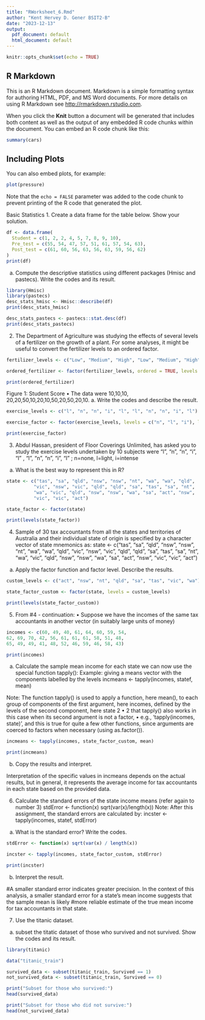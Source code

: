 ---
title: "RWorksheet_6.Rmd"
author: "Kent Hervey D. Gener BSIT2-B"
date: "2023-12-13"
output:
  pdf_document: default
  html_document: default
---

```{r setup, include=FALSE}
knitr::opts_chunk$set(echo = TRUE)
```

## R Markdown

This is an R Markdown document. Markdown is a simple formatting syntax for authoring HTML, PDF, and MS Word documents. For more details on using R Markdown see <http://rmarkdown.rstudio.com>.

When you click the **Knit** button a document will be generated that includes both content as well as the output of any embedded R code chunks within the document. You can embed an R code chunk like this:

```{r cars}
summary(cars)
```

## Including Plots

You can also embed plots, for example:

```{r pressure, echo=FALSE}
plot(pressure)
```

Note that the `echo = FALSE` parameter was added to the code chunk to prevent printing of the R code that generated the plot.

Basic Statistics
1. Create a data frame for the table below. Show your solution.
```{r}
df <- data.frame(
  Student = c(1, 2, 2, 4, 5, 7, 8, 9, 10),
  Pre_test = c(55, 54, 47, 57, 51, 61, 57, 54, 63),
  Post_test = c(61, 60, 56, 63, 56, 63, 59, 56, 62)
)
print(df)

```

a. Compute the descriptive statistics using different packages (Hmisc and pastecs).
Write the codes and its result.
```{r}
library(Hmisc)
library(pastecs)
desc_stats_hmisc <- Hmisc::describe(df)
print(desc_stats_hmisc)

desc_stats_pastecs <- pastecs::stat.desc(df)
print(desc_stats_pastecs)
```

2. The Department of Agriculture was studying the effects of several levels of a fertilizer
on the growth of a plant. For some analyses, it might be useful to convert the fertilizer
levels to an ordered factor.
```{r}
fertilizer_levels <- c("Low", "Medium", "High", "Low", "Medium", "High")

ordered_fertilizer <- factor(fertilizer_levels, ordered = TRUE, levels = c("Low", "Medium", "High"))

print(ordered_fertilizer)

```

Figure 1: Student Score
• The data were 10,10,10, 20,20,50,10,20,10,50,20,50,20,10.
a. Write the codes and describe the result.
```{r}
exercise_levels <- c("l", "n", "n", "i", "l", "l", "n", "n", "i", "l")

exercise_factor <- factor(exercise_levels, levels = c("n", "l", "i"), labels = c("none", "light", "intense"))

print(exercise_factor)

```

3. Abdul Hassan, president of Floor Coverings Unlimited, has asked you to study the exercise levels undertaken by 10 subjects were “l”, “n”, “n”, “i”, “l” , “l”, “n”,
“n”, “i”, “l” ; n=none, l=light, i=intense
a. What is the best way to represent this in R?
```{r}
state <- c("tas", "sa", "qld", "nsw", "nsw", "nt", "wa", "wa", "qld",
          "vic", "nsw", "vic", "qld", "qld", "sa", "tas", "sa", "nt",
          "wa", "vic", "qld", "nsw", "nsw", "wa", "sa", "act", "nsw",
          "vic", "vic", "act")

state_factor <- factor(state)

print(levels(state_factor))

```

4. Sample of 30 tax accountants from all the states and territories of Australia and their
individual state of origin is specified by a character vector of state mnemonics as:
state 
<- c("tas", "sa", "qld", "nsw", "nsw", "nt", "wa", "wa", "qld",
"vic", "nsw", "vic", "qld", "qld", "sa", "tas", "sa", "nt",
"wa", "vic", "qld", "nsw", "nsw", "wa", "sa", "act", "nsw",
"vic", "vic", "act")
a. Apply the factor function and factor level. Describe the results.
```{r}
custom_levels <- c("act", "nsw", "nt", "qld", "sa", "tas", "vic", "wa")

state_factor_custom <- factor(state, levels = custom_levels)

print(levels(state_factor_custom))

```

5. From #4 - continuation:
• Suppose we have the incomes of the same tax accountants in another vector (in suitably
large units of money)
```{r}
incomes <- c(60, 49, 40, 61, 64, 60, 59, 54,
62, 69, 70, 42, 56, 61, 61, 61, 58, 51, 48,
65, 49, 49, 41, 48, 52, 46, 59, 46, 58, 43)

print(incomes)
```

a. Calculate the sample mean income for each state we can now use the special function
tapply():
Example: giving a means vector with the components labelled by the levels
incmeans <- tapply(incomes, statef, mean)

Note: The function tapply() is used to apply a function, here mean(), to each group
of components of the first argument, here incomes, defined by the levels of the second
component, here state 2
• 2
that tapply() also works in this case when its second argument is not a factor,
• e.g., ‘tapply(incomes, state)’, and this is true for quite a few other functions, since
arguments are coerced to factors when necessary (using as.factor()).
```{r}
incmeans <- tapply(incomes, state_factor_custom, mean)

print(incmeans)

```

b. Copy the results and interpret.

Interpretation of the specific values in incmeans depends on the actual results, but in general, it represents the average income for tax accountants in each state based on the provided data.

6. Calculate the standard errors of the state income means (refer again to number 3)
stdError <- function(x) sqrt(var(x)/length(x))
Note: After this assignment, the standard errors are calculated by:
incster <- tapply(incomes, statef, stdError)
a. What is the standard error? Write the codes.
```{r}
stdError <- function(x) sqrt(var(x) / length(x))

incster <- tapply(incomes, state_factor_custom, stdError)

print(incster)

```
b. Interpret the result.

#A smaller standard error indicates greater precision. In the context of this analysis, a smaller standard error for a state's mean income suggests that the sample mean is likely  #more reliable estimate of the true mean income for tax accountants in that state.

7. Use the titanic dataset.
a. subset the titatic dataset of those who survived and not survived. Show the codes
and its result.
```{r}
library(titanic)

data("titanic_train")

survived_data <- subset(titanic_train, Survived == 1)
not_survived_data <- subset(titanic_train, Survived == 0)

print("Subset for those who survived:")
head(survived_data)

print("Subset for those who did not survive:")
head(not_survived_data)

```


